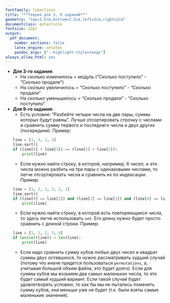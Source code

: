 ```yaml
---
fontfamily: libertinus
title: "**Теория для 3, 9 заданий**"
geometry: "top=1.5cm,bottom=2.5cm,left=2cm,right=2cm"
documentclass: extarticle
fontsize: 12pt
output:
  pdf_document:
    number_sections: false
    latex_engine: xelatex
    pandoc_args: ["--highlight-style=tango"]
always_allow_html: yes
---
```


- **Для 3-го задания**:
    - На сколько изменилось = модуль ("Сколько поступило" - "Сколько продали")
    - На сколько увеличилось = "Сколько поступило" - "Сколько продали"
    - На сколько уменьшилось = "Сколько продали" - "Сколько поступило"

- **Для 9-го задания**:
    - Есть условие: "Разбейте четыре числа на две пары, суммы которых будут равны". Лучше отсортировать строчку с числами и сравнить сумму первого и последнего числа и двух других (посередине). Пример:
    ```python
    line = [1, 3, 1, 3]
    line.sort()
    if (line[0] + line[3]) == (line[1] + line[2]):
        print(line)
    ```
    - Если нужно найти строку, в которой, например, 6 чисел, и эти числа можно разбить на три пары с одинаковыми числами, то легче отсортировать числа и сравнить их по индексации. Пример:
    ```python
    line = [1, 2, 3, 3, 2, 1]
    line.sort()
    if (line[0] == line[1]) and (line[2] == line[3]) and (line[4] == line[5]):
        print(line)
    ```
    - Если нужно найти строку, в которой есть повторяющиеся числа, то здесь легче использовать `set`. Его длину нужно будет просто сравнить с длиной строки. Пример:
    ```python
    line = [1, 1, 2, 3, 4]
    if len(set(line)) < len(line):
        print(line)
    ```
    - Если надо сравнить сумму кубов любых двух чисел и квадрат суммы двух оставшихся, то нужно рассматривать худший случай (потому что иначе придется пользоваться `permutations`, а, учитывая большой объем файла, это будет долго). Если для суммы кубов мы возьмем два самых маленьких числа, то это будет самый худший вариант. Если такой случай будет удовлетворять условию, то как бы мы не пытались поменять сумму кубов, она меньше уже не будет (т.к. были взяты самые маленькие значения).
